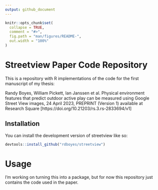 ```yaml
---
output: github_document
---
```


<!-- README.md is generated from README.Rmd. Please edit that file -->

```r
knitr::opts_chunk$set(
  collapse = TRUE,
  comment = "#>",
  fig.path = "man/figures/README-",
  out.width = "100%"
)
```

# Streetview Paper Code Repository

<!-- badges: start -->
<!-- badges: end -->

This is a repository with R implementations of the code for the first manuscript of my thesis:

Randy Boyes, William Pickett, Ian Janssen et al. Physical environment features that predict outdoor active play can be measured using Google Street View images, 24 April 2023, PREPRINT (Version 1) available at Research Square [https://doi.org/10.21203/rs.3.rs-2833694/v1]

## Installation

You can install the development version of streetview like so:

``` r
devtools::install_github("rdboyes/streetview")
```

# Usage

I'm working on turning this into a package, but for now this repository just contains the code used in the paper. 

